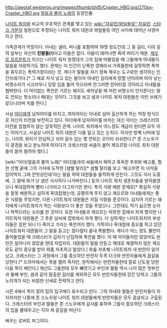http://awoiaf.westeros.org/images/thumb/d/d5/Craster_HBO.jpg/270px-Craster_HBO.jpg
[[얼음과 불의 노래]]의 등장인물.

[[나이트 워치]]와 비교적 우호적인 관계를 맺고 있는 [[wiki:"자유민/와일들링" 자유민]]. [[스타크 가문]]의 일원으로 추정되는 나이트 워치 대원과 와일들링 여인 사이에 태어난 사생아라고 한다.

가족관계가 막장이다. 아내는 넬라, 퍼니를 포함하여 19명 정도인데 그 중 길리, 디아 등의 일부는 자신의 '''친딸들(!)'''이고 아들은 없다. 아들이 태어나면 죽여 버리기 때문. [[제오르 모르몬트]]가 이끄는 나이트 워치 원정대가 그의 집에 머물었을 때 그들에게 아내들이 많음을 자랑하기도 했다. 문제는 이 인간이 난폭한 깡패라서 가족들한테 걸핏하면 폭력을 휘두르는 폭력가장이라는 것. 게다가 딸들을 자기 정욕 채우는 도구로만 생각하는 인간쓰레기다.[* 그 예로 자식 낳고 있는 딸이자 아내인 길리에게 망할 년이라며 아이 낳는 비명소리가 시끄러우니 당장 입을 틀어 막으라며 안그러면 얻어터질 것이라고 아내들을 협박한다. 더 어이없는 폭언은 기르는 돼지도 새끼낳을 때 저런 비명소리 안지른다는 말도 안되는 헛소리나 해대는 것이다. 그것을 보고 샘과 나이트 워치 대원들은 이런 쓰레기 같으니라며 치를 떤다.]  

사실 [[아더]]에게 남자아이를 바치고, 여자아이는 아내로 삼아 출산하게 하는 막장 방식으로 자신의 터전을 보전하고 있다. 아더에게 남자아이를 바치는 대신 아더는 크레스터의 터전을 침범하지 않는 암묵적인 관계. 나이트 워치에서 어느정도 계급이 된다면 모두 아는 이야기고, 사실상 나이트 워치 대원은 다들 알고 있는 눈치다. 하지만 방벽 너머에 있는, 나이트 워치가 안심하고 쉬어 갈수 있는 몇 안되는 곳이라 쉬쉬한다.[* 존 스노우가 이 광경을 보고 분노하여 따지다가 크레스터랑 싸움이 붙어 제오르랑 나이트 워치 대원들이 뜯어 말려야 했다.]  

[wiki:"아더(얼음과 불의 노래)" 아더]들과의 싸움에서 패하고 혹독한 추위와 배고픔, 험한 산행 끝에 그의 거처에 도착한 [샘웰 탈리][* 샘웰 탈리를 보고 '배고프면 이 녀석을 잡아먹지 그래 잔칫상인데'라는 말을 하여 대원들을 울컥하게 만든다. 그것도 식사 도중에. 그 말에 화가 난 샘은 식사하다 나가버린다.] 등의 나이트 워치 생존자들을 받아들였으나 푸대접하며 빨리 나가라고 다그치기만 한다. 특히 식량 배분 문제로[* 확실히 식량을 잘못 배분하고 심하게 푸대접했는데, 공평하게 주지 않고 제오르와 아내들에게는 좋은 식량을 주었지만, 다른 나이트워치 대원들은 저질 식량을 준것이다. 심지어 기르는 돼지에게 나이트워치가 먹는 식량보다 더 좋은 것을 주었으니. 그런데도 먹기 싫으면 눈이나 파먹으라는 소리를 한 것이다. 또한 아내들과 제오르는 따뜻한 집에서 자게 했지만 나이트워치 대원들은 그 추운 날씨에 집밖에서 자게 했다. 더 심하게는 나이트워치의 부상자들은 짐만 되니 다 죽이고 가라는 폭언까지 했다. 가뜩이나 푸대접에 증오를 하고 있던 나이트워치 대원들이 그 말을 듣고는 참다참다 끝내 폭발했다. 게다가 어느 정도 불만이 줄어들었을 때 크레스터가 갑자기 난입하여 폭언을 했다. 이 때 끼어들지만 않았어도 반란은 일어나지 않았을 텐데 자업자득. 대원들의 말을 안듣고 제대로 해결하지 않은 제오르도 같이 증오를 받아 화를 자초하고 말았다.] 화를 자초해 나이트워치 내 반란이 일어났고, 크레스터는 그 과정에서 그를 증오하던 반란자 두목 더크와 반란자들에게 끔살을 당한다.[* 드라마에서는 목을 찔려 죽지만, 원작에서는 반란자들한테 칼로 난도질 당한 다음 목이 베인다.] 재산도 그들한테 모두 뺴앗기고 부인과 딸들 역시 나이 많은 첫부인과 둘째 부인, 샘과 같이 탈출한 길리를 제외하곤 모두 반란자들한테 강간 당하고 그들의 노리개가 되는 비참한 신세로 전락하고 만다.

시즌 4에서 목이 잘려 집의 입구에다 효수되고 만다. 그의 아내와 딸들은 반란자들이 차지하지만 나중에 존 스노우랑 나이트 워치 대원들에게 반란자들은 모두 끔살되고 구출된다. 크레스터의 부인과 딸들은 존 스노우에게 감사를 표하며 그들이 증오하던 크레스터의 집을 불태우고는 각자 제 갈길을 떠난다.

배우는 로버트 퍼그이다.
